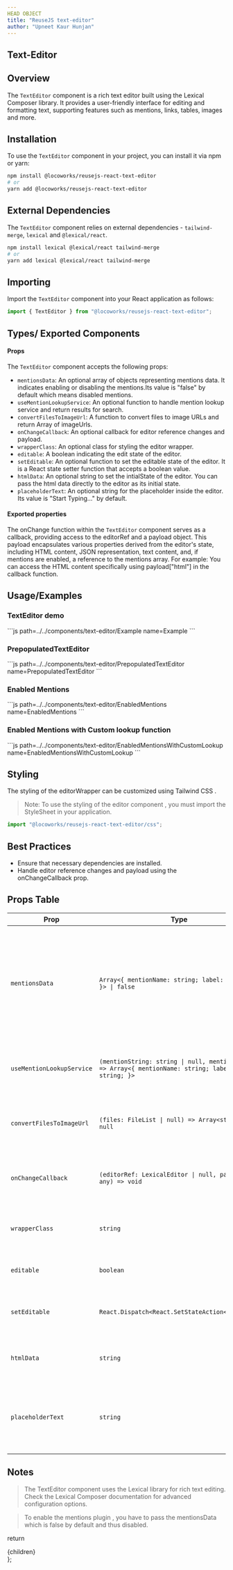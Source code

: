 ```yaml
---
HEAD OBJECT
title: "ReuseJS text-editor"
author: "Upneet Kaur Hunjan"
---
```


## Text-Editor

## Overview

The `TextEditor` component is a rich text editor built using the Lexical Composer library. It provides a user-friendly interface for editing and formatting text, supporting features such as mentions, links, tables, images and more.

## Installation

To use the `TextEditor` component in your project, you can install it via npm or yarn:

```bash
npm install @locoworks/reusejs-react-text-editor
# or
yarn add @locoworks/reusejs-react-text-editor
```

## External Dependencies

The `TextEditor` component relies on external dependencies - `tailwind-merge`, `lexical` and `@lexical/react`.

```bash
npm install lexical @lexical/react tailwind-merge
# or
yarn add lexical @lexical/react tailwind-merge
```

## Importing

Import the `TextEditor` component into your React application as follows:

```jsx
import { TextEditor } from "@locoworks/reusejs-react-text-editor";
```

## Types/ Exported Components

#### Props
The `TextEditor` component accepts the following props:
- `mentionsData`: An optional array of objects representing mentions data. It indicates enabling or disabling the mentions.Its value is "false" by default which means disabled mentions.
- `useMentionLookupService`: An optional function to handle mention lookup service and return results for search.
- `convertFilesToImageUrl`: A function to convert files to image URLs and return Array of imageUrls.
- `onChangeCallback`: An optional callback for editor reference changes and payload.
- `wrapperClass`: An optional class for styling the editor wrapper.
- `editable`: A boolean indicating the edit state of the editor.
- `setEditable`: An optional function to set the editable state of the editor. It is a React state setter function that accepts a boolean value.
- `htmlData`: An optional string to set the intialState of the editor. You can pass the html data directly to the editor as its initial state.
- `placeholderText`: An optional string for the placeholder inside the editor. Its value is "Start Typing..." by default.

#### Exported properties
The onChange function within the `TextEditor` component serves as a callback, providing access to the editorRef and a payload object. This payload encapsulates various properties derived from the editor's state, including HTML content, JSON representation, text content, and, if mentions are enabled, a reference to the mentions array.
For example:
You can access the HTML content specifically using payload["html"] in the callback function.

## Usage/Examples

### TextEditor demo
<Example/>
```js path=../../components/text-editor/Example name=Example
```

### PrepopulatedTextEditor
<PrepopulatedTextEditor/>
```js path=../../components/text-editor/PrepopulatedTextEditor name=PrepopulatedTextEditor
```

### Enabled Mentions 
<EnabledMentions/>
```js path=../../components/text-editor/EnabledMentions name=EnabledMentions
```

### Enabled Mentions with Custom lookup function
<EnabledMentionsWithCustomLookup/>
```js path=../../components/text-editor/EnabledMentionsWithCustomLookup name=EnabledMentionsWithCustomLookup
```

## Styling

The styling of the editorWrapper can be customized using Tailwind CSS .

> Note: To use the styling of the editor component , you must import the StyleSheet in your application.
```jsx
import "@locoworks/reusejs-react-text-editor/css";
```

## Best Practices

- Ensure that necessary dependencies are installed.
- Handle editor reference changes and payload using the onChangeCallback prop.

## Props Table

| Prop                  | Type                                 | Description                                                                                                       |
| --------------------- | ------------------------------------ | ----------------------------------------------------------------------------------------------------------------- |
| `mentionsData	` | `Array<{ mentionName: string; label: string; }> \| false`                             | An optional array of objects representing mentions data. Each object should have mentionName and label properties. Its false by default.                                                           |
| `useMentionLookupService` | `(mentionString: string \| null, mentionsData) => Array<{ mentionName: string; label: string; }>`                             | An optional function to handle mention lookup and return results.                                                           |
| `convertFilesToImageUrl`   | `(files: FileList \| null) => Array<string> \| null`                             | A function to convert files to image URLs and return image URLs.                                                  |
| `onChangeCallback`       | `(editorRef: LexicalEditor \| null, payload: any) => void`                             | An optional callback for editor reference changes and payload.                                                    |
| `wrapperClass`           | `string`                               | An optional class for styling the editor wrapper.                                                                  |
| `editable`               | `boolean`                              | A boolean indicating the edit state of the editor.                                                                |
| `setEditable`            | `React.Dispatch<React.SetStateAction<boolean>>`                             | An optional function to set the editable state of the editor.                        |
| `htmlData`            | `string`                             | An optional string to set the initial state of the editor.                                                       |
| `placeholderText`            | `string`                             | An optional string for the placeholder inside the editor. Its value is "Start Typing..." by default                                                       |

## Notes
>The TextEditor component uses the Lexical library for rich text editing.
Check the Lexical Composer documentation for advanced configuration options.

>To enable the mentions plugin , you have to pass the mentionsData which is false by default and thus disabled.

  return <div className="prose max-w-full mx-4 pb-10" >{children}</div>
};
